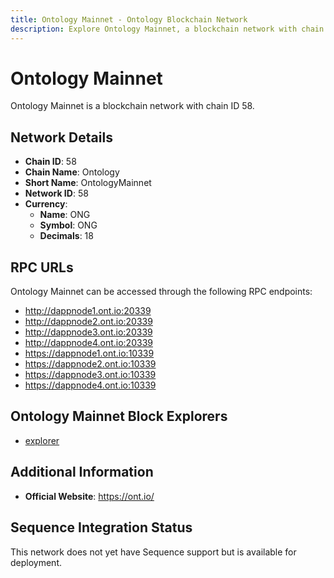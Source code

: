```yaml
--- 
title: Ontology Mainnet - Ontology Blockchain Network
description: Explore Ontology Mainnet, a blockchain network with chain ID 58. Learn about its native currency, ONG, and how to interact with the network.
---
```


# Ontology Mainnet

Ontology Mainnet is a blockchain network with chain ID 58.

## Network Details

- **Chain ID**: 58
- **Chain Name**: Ontology
- **Short Name**: OntologyMainnet
- **Network ID**: 58
- **Currency**: 
  - **Name**: ONG
  - **Symbol**: ONG
  - **Decimals**: 18

## RPC URLs

Ontology Mainnet can be accessed through the following RPC endpoints:

- http://dappnode1.ont.io:20339
- http://dappnode2.ont.io:20339
- http://dappnode3.ont.io:20339
- http://dappnode4.ont.io:20339
- https://dappnode1.ont.io:10339
- https://dappnode2.ont.io:10339
- https://dappnode3.ont.io:10339
- https://dappnode4.ont.io:10339

## Ontology Mainnet Block Explorers

- [explorer](https://explorer.ont.io)

## Additional Information

- **Official Website**: https://ont.io/

## Sequence Integration Status

This network does not yet have Sequence support but is available for deployment.
